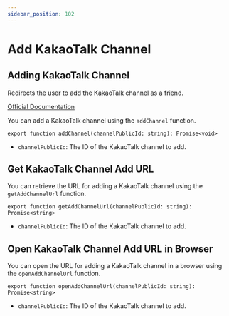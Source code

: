 ```yaml
---
sidebar_position: 102
---
```


# Add KakaoTalk Channel

## Adding KakaoTalk Channel

Redirects the user to add the KakaoTalk channel as a friend.

[Official Documentation](https://developers.kakao.com/docs/latest/ko/kakaotalk-channel/ios#add-channel)

You can add a KakaoTalk channel using the `addChannel` function.

```tsx
export function addChannel(channelPublicId: string): Promise<void>
```

-  `channelPublicId`: The ID of the KakaoTalk channel to add.


## Get KakaoTalk Channel Add URL

You can retrieve the URL for adding a KakaoTalk channel using the `getAddChannelUrl` function.

```tsx
export function getAddChannelUrl(channelPublicId: string): Promise<string>
```

-  `channelPublicId`: The ID of the KakaoTalk channel to add.


## Open KakaoTalk Channel Add URL in Browser

You can open the URL for adding a KakaoTalk channel in a browser using the `openAddChannelUrl` function.

```tsx
export function openAddChannelUrl(channelPublicId: string): Promise<string>
```

-  `channelPublicId`: The ID of the KakaoTalk channel to add.
